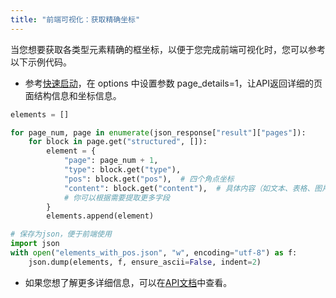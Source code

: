 ```yaml
---
title: "前端可视化：获取精确坐标"
---
```


当您想要获取各类型元素精确的框坐标，以便于您完成前端可视化时，您可以参考以下示例代码。

- 参考[快速启动](/xparse/parse-quickstart)，在 options 中设置参数 page_details=1，让API返回详细的页面结构信息和坐标信息。

```python
elements = []

for page_num, page in enumerate(json_response["result"]["pages"]):
    for block in page.get("structured", []):
        element = {
            "page": page_num + 1,
            "type": block.get("type"),
            "pos": block.get("pos"),  # 四个角点坐标
            "content": block.get("content"),  # 具体内容（如文本、表格、图片等）
            # 你可以根据需要提取更多字段
        }
        elements.append(element)

# 保存为json，便于前端使用
import json
with open("elements_with_pos.json", "w", encoding="utf-8") as f:
    json.dump(elements, f, ensure_ascii=False, indent=2)
```

- 如果您想了解更多详细信息，可以在[API文档](/api-reference/endpoint/parse)中查看。